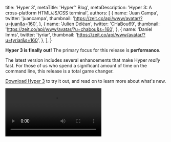 
  title: 'Hyper 3',
  metaTitle: 'Hyper™ Blog',
  metaDescription: 'Hyper 3: A cross-platform HTML/JS/CSS terminal',
  authors: [
    {
      name: 'Juan Campa',
      twitter: 'juancampa',
      thumbnail: 'https://zeit.co/api/www/avatar/?u=juan&s=160',
    },
    {
      name: 'Julien Déléan',
      twitter: 'CHaBou69',
      thumbnail: 'https://zeit.co/api/www/avatar/?u=chabou&s=160',
    },
    {
      name: 'Daniel Imms',
      twitter: 'tyriar',
      thumbnail: 'https://zeit.co/api/www/avatar/?u=tyriar&s=160',
    },
  ],
}


**Hyper 3 is finally out!** The primary focus for this
release is **performance**.

The latest version includes several enhancements that make Hyper
_really_ fast. For those of us who spend a significant amount
of time on the command line, this release is a total game changer.

[Download Hyper 3](/#installation) to try it out, and read on to learn more about
what's new.

<Video src="/blog/comparison.mp4" oversize />

## Getting There

Looking back on this release, a pleasant surprise has been how little
time it took from _"let's make this thing faster"_ to
_"Holy shell! That's fast!"_

Below, we visit some of the important changes that were shipped as
part of this release:

## WebGL Renderer

The renderer is the piece of code that draws actual pixels on the
screen based on the state of the terminal. The original Hyper renderer
was based on the DOM. While that was a flexible approach thanks to
CSS, it was also very slow.

Hyper 2 improved upon this by switching from `hterm` to
`xterm.js` and using its canvas-based renderer. While that
made Hyper 2 faster, for Hyper 3 we knew it was possible to deliver
even faster performance by completely rewriting the renderer with [WebGL](https://developer.mozilla.org/en-US/docs/Web/API/WebGL_API). By fortunate coincidence, as we were still figuring things out, [Daniel Imms](https://github.com/tyriar) (from
`xterm.js` and `VSCode` fame),
[just returned from a "vacation"](https://twitter.com/Tyriar/status/1064932797016489984)
where he happened to be write a shiny new WebGL renderer.

Isn't the open source community just amazing? We immediately merged
Daniel's branch onto a test fork, and well, it ran circles around
Hyper 2. Thanks [Daniel](https://twitter.com/Tyriar)!

We are aware of a few minor limitations with using this renderer (e.g
selection is always black-and-white, and you can't have more than 16
terminals visible simultaneously) but the performance benefits
outweigh them. The new renderer is still work-in-progress, so you can
expect further improvements in the near future.

## IPC Batching

We also discovered that commands that were very verbose would cause
Hyper to temporarily choke for a few seconds. For example, running
`find ~` would cause Hyper to:

- Run painfully slow for ~5 seconds (at ~1 frame-per-second)
- Suddenly get faster (at ~15 frames-per-second) and finish printing
  everything in ~10 seconds.

Digging within the CPU profile, we noticed that the "renderer" process
was spending most of its time handling an overwhelming amount of
messages coming in from the main process.

<Image src="/blog/hyper2.png" caption="Hyper v2" oversize />
<Image src="/blog/hyper3.png" caption="Hyper v3" oversize />

It is easy to see the difference between Hyper v2 and v3.
The pink segments represent the time spent in processing IPC, instead of parsing or rendering.

Electron uses a multi-process architecture where each window runs on
its own separate "renderer" process. Additionally, there's one
Node.js-based "main" process that communicates directly with the
underlying OS. In order for terminal data to be rendered by Hyper, it
must be passed from the main process to the renderer process using IPC
(Inter-Process Communication).

**Node's IPC, unfortunately, comes with a non-trivial amount of
overhead.**
Messages are sent back and forth as **JSON strings**,
which must be encoded on one side and decoded on the other. Also,
receiving data through IPC is an async operation, and thus queued in
V8's event loop. Yielding back to the event loop each time after
processing small messages makes matters further worse. This repeated
IPC caused thrashing when processing bursts of text (like running
`cat` on a large file).

To mitigate this problem, we came up with a simple solution:
**batch data into larger chunks before sending them to the renderer
process**. IPC batching reduces the number of messages for verbose commands
significantly and allows the renderer to focus on, well, rendering.

One important consideration was to
**batch as much data as possible to reduce the IPC overhead, but not
so much that we introduce perceivable latency**. With this approach, the renderer process now spends most of its time
doing terminal emulation and rendering instead of processing IPC
messages. The outcome is a much smoother, and faster terminal.

On a similar vein, we are also testing a new approach to
[decide how much data is parsed](https://github.com/zeit/xterm.js/pull/4/files)
before yielding to the renderer. The idea is to prevent skipped frames
for a more responsive terminal.

## Electron V3

Hyper 3 bumps the underlying Electron from V1 to V3. We also tested
V4, but a [regression in the Canvas API](https://bugs.chromium.org/p/chromium/issues/detail?id=683994#c35)
forced us to stay on V3. The upgrade brings in newer versions of V8
and Node.js, and their corresponding bug fixes.

## Faster Startup Time

Hyper 3 improves startup time by creating the first
_pseudoterminal (pty)_ as soon as possible. A pty is a facility
provided by operating systems to allow programs such as Hyper to
emulate terminals.

In previous versions, Hyper would wait for the Chromium window to
open, send an "I'm ready" message, and _only then_ create the
pty. Those two activities take a substantial amount of time, but could
be done in parallel.

Hyper 3 starts initializing both at the same time. By the time the
window says "I'm ready", the pty is already warmed-up and ready to be
consumed. This gives Hyper 3 a decent boost in launch time (about
150ms on Linux, potentially better on other platforms).

## Emoji Support

If you're on MacOS, you can now press
`Command + Control + Space` to get an emoji popup and [jazz up those commit messages](https://gitmoji.carloscuesta.me/).

<Image
  src="/blog/supports-emoji.png"
  caption="With the new emoji support, introducing emoji within Git commits (or
elsewhere) is easier than ever."
/>

## More Themes on Hyper Store

Since Hyper 2, we have added many new themes into the [Hyper Store](https://hyper.is/themes?newest). This means
it's now even easier to customise your Hyper experience to your
personality.

We have a detailed contribution page that explains how you can go
about [enlisting your extension](https://github.com/zeit/hyper-site/wiki/Submitting-a-new-plugin-or-theme-to-Hyper-Store). We encourage all contribution and look forward to adding more themes
and plugins from the community!

<Image
  src="/blog/themes.png"
  caption="Hyper supports themes, allowing you to customise your development
experience."
/>

## The Road Ahead

Terminals have existed since the 60s, and have been a powerful tool in
our workflows. Their flexibility guarantees that they will remain
relevant for years to come. [We're in for the long haul](https://twitter.com/rauchg/status/1074381303506587650).

Hyper is a new kind of terminal, built on top of web technology, with
a focus on extensibility. This opens new possibilities that can make
the CLI experience [more productive](https://github.com/chabou/hyper-pane) (and [fun](https://github.com/Aaronius/hyper-cat))!

We're excited to keep improving Hyper, both in terms of performance
and capabilities — there's a lot to do. Hyper is completely open
source, and we welcome your [involvement and contribution](https://github.com/zeit/hyper).

## Acknowledgments

We're genuinely thankful to the open source community. We're not
saying this only because we are building on top of an incredible set
of open source libraries, but also because we find the helpful ethos
of the community very touching.

As soon as the [`xterm.js`](https://github.com/xtermjs/xterm.js/)
team heard we were working on performance, they jumped right in and
helped us with feedback and several initiatives they had on their
side. We would like to extend huge thanks to [Daniel Imms](https://github.com/tyriar), [@Jerch](https://github.com/jerch) and [Benjamin Staneck](https://github.com/stanzilla) for their
contribution and feedback.

